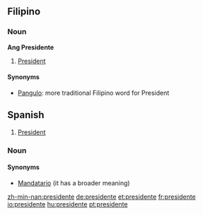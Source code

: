 ==Filipino==
===Noun===
'''Ang Presidente'''
#[[President]]
====Synonyms====
*[[Pangulo]]: more traditional Filipino word for President

==Spanish==
#[[President]]
===Noun===
====Synonyms====
*[[Mandatario]] (it has a broader meaning)

[[zh-min-nan:presidente]]
[[de:presidente]]
[[et:presidente]]
[[fr:presidente]]
[[io:presidente]]
[[hu:presidente]]
[[pt:presidente]]